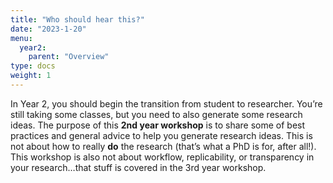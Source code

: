 ```yaml
---
title: "Who should hear this?"
date: "2023-1-20"
menu:
  year2:
    parent: "Overview"
type: docs
weight: 1
---
```


In Year 2, you should begin the transition from student to researcher. You're still taking some classes, but you need to also generate some research ideas. The purpose of this **2nd year workshop** is to share some of best practices and general advice to help you generate research ideas. This is not about how to really **do** the research (that's what a PhD is for, after all!). This workshop is also not about workflow, replicability, or transparency in your research...that stuff is covered in the 3rd year workshop. 
